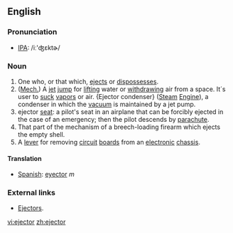 ==English==
===Pronunciation===
* [[IPA]]: /iː'ʤɛktɚ/

===Noun===
# One who, or that which, [[eject]]s or [[dispossess]]es.
# ([[Mech.]]) A [[jet]] [[jump]] for [[lift]]ing water or [[withdraw]]ing air from a space. It´s user to [[suck]] [[vapor]]s or air. {Ejector condenser} ([[Steam]] [[Engine]]), a condenser in which the [[vacuum]] is maintained by a jet pump. 
#ejector [[seat]]: a pilot's seat in an airplane that can be forcibly ejected          in the case of an emergency; then the pilot descends by [[parachute]].
# That part of the mechanism of a breech-loading firearm which ejects the empty shell.
# A [[lever]] for removing [[circuit]] [[board]]s from an [[electronic]] [[chassis]].

====Translation====
*[[Spanish]]: [[eyector]] ''m''

===External links===
*[http://www.steamjenny.com/fans/portejectmodels.html Ejectors].

[[vi:ejector]]
[[zh:ejector]]